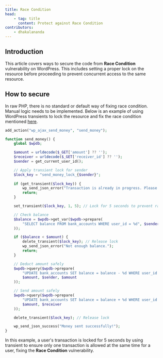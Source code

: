 ```yaml
---
title: Race Condition
head:
    - tag: title
      content: Protect against Race Condition
contributors:
    - dhakalananda
---
```




## Introduction

This article covers ways to secure the code from **Race Condition** vulnerability on WordPress. This includes setting a proper lock on the resource before proceeding to prevent concurrent access to the same resource.

<LinkCard
  title="Learn more about Race Condition"
  href="/academy/wordpress/vulnerabilities/race-condition/"
/>

## How to secure

In raw PHP, there is no standard or default way of fixing race condition. Manual logic needs to be implemented. Below is an example of using WordPress transients to lock the resource and fix the race condition mentioned [here](/academy/wordpress/vulnerabilities/race-condition).

```php
add_action("wp_ajax_send_money", "send_money");

function send_money() {
    global $wpdb;

    $amount = urldecode($_GET['amount'] ?? '');
    $receiver = urldecode($_GET['receiver_id'] ?? '');
    $sender = get_current_user_id();

    // Apply transient lock for sender
    $lock_key = "send_money_lock_{$sender}";
    
    if (get_transient($lock_key)) {
        wp_send_json_error("Transaction is already in progress. Please wait.");
        return;
    }

    set_transient($lock_key, 1, 5); // Lock for 5 seconds to prevent race condition

    // Check balance
    $balance = $wpdb->get_var($wpdb->prepare(
        "SELECT balance FROM bank_accounts WHERE user_id = %d", $sender
    ));

    if ($balance < $amount) {
        delete_transient($lock_key); // Release lock
        wp_send_json_error("Not enough balance.");
        return;
    }

    // Deduct amount safely
    $wpdb->query($wpdb->prepare(
        "UPDATE bank_accounts SET balance = balance - %d WHERE user_id = %d AND balance >= %d",
        $amount, $sender, $amount
    ));

    // Send amount safely
    $wpdb->query($wpdb->prepare(
        "UPDATE bank_accounts SET balance = balance + %d WHERE user_id = %d",
        $amount, $receiver
    ));

    delete_transient($lock_key); // Release lock

    wp_send_json_success("Money sent successfully!");
}
```

In this example, a user's transaction is locked for 5 seconds by using transient to ensure only one transaction is allowed at the same time for a user, fixing the **Race Condition** vulnerability.